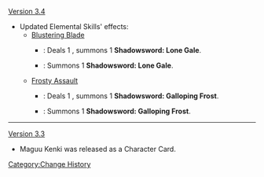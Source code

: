 [[Version 3.4]]
* Updated Elemental Skills' effects:
** [[Blustering Blade]]
*** {{Color|Old}}: Deals 1 {{Color|Anemo DMG}}, summons 1 '''Shadowsword: Lone Gale'''.
*** {{Color|New}}: Summons 1 '''Shadowsword: Lone Gale'''.
** [[Frosty Assault]]
*** {{Color|Old}}: Deals 1 {{Color|Cryo DMG}}, summons 1 '''Shadowsword: Galloping Frost'''.
*** {{Color|New}}: Summons 1 '''Shadowsword: Galloping Frost'''.
----
[[Version 3.3]]
* Maguu Kenki was released as a Character Card.
<noinclude>[[Category:Change History]]</noinclude>